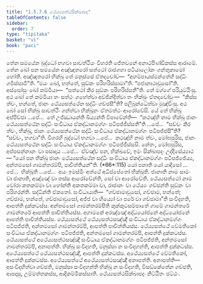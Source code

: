 ```yaml
---
title: "1.5.7.6 ථේය්‍යසත්ථසික්ඛාපද"
tableOfContents: false
sidebar:
  order: 7
type: "tipitaka"
basket: "vi"
book: "paci"
---
```



<DynamicBreadcrumb />

<Division number="407" book="paci">

<Paragraph number="1223" book="paci">
තේන සමයේන බුද්ධෝ භගවා සාවත්ථියං විහරති ජේතවනේ අනාථපිණ්ඩිකස්ස ආරාමේ. තේන ඛෝ පන සමයේන අඤ්ඤතරෝ සත්ථෝ රාජගහා පටියාලෝකං ගන්තුකාමෝ හෝති. අඤ්ඤතරෝ භික්ඛු තේ මනුස්සේ ඒතදවෝච—  “අහම්පායස්මන්තේහි සද්ධිං ගමිස්සාමී”ති. “මයං ඛෝ, භන්තේ, සුඞ්කං පරිහරිස්සාමා”ති. “පජානාථාවුසෝ”ති. අස්සෝසුං ඛෝ කම්මියා—  “සත්ථෝ කිර සුඞ්කං පරිහරිස්සතී”ති. තේ මග්ගේ පරියුට්ඨිංසු. අථ ඛෝ තේ කම්මියා තං සත්ථං ගහේත්වා අච්ඡින්දිත්වා තං භික්ඛුං ඒතදවෝචුං—  “කිස්ස ත්වං, භන්තේ, ජානං ථේය්‍යසත්ථේන සද්ධිං ගච්ඡසී”ති? පලිබුන්ධේත්වා මුඤ්චිංසු.
</Paragraph>

<Paragraph number="1224" book="paci">
අථ ඛෝ සෝ භික්ඛු සාවත්ථිං ගන්ත්වා භික්ඛූනං ඒතමත්ථං ආරෝචේසි. යේ තේ භික්ඛූ අප්පිච්ඡා …පේ…  තේ උජ්ඣායන්ති ඛිය්‍යන්ති විපාචේන්ති—  “කථඤ්හි නාම භික්ඛු ජානං ථේය්‍යසත්ථේන සද්ධිං සංවිධාය ඒකද්ධානමග්ගං පටිපජ්ජිස්සතී”ති …පේ…  “සච්චං කිර ත්වං, භික්ඛු, ජානං ථේය්‍යසත්ථේන සද්ධිං සංවිධාය ඒකද්ධානමග්ගං පටිපජ්ජසී”ති? “සච්චං, භගවා”ති. විගරහි බුද්ධෝ භගවා …පේ…  කථඤ්හි නාම ත්වං, මෝඝපුරිස, ජානං ථේය්‍යසත්ථේන සද්ධිං සංවිධාය ඒකද්ධානමග්ගං පටිපජ්ජිස්සසි. නේතං, මෝඝපුරිස, අප්පසන්නානං වා පසාදාය …පේ…  ඒවඤ්ච පන, භික්ඛවේ, ඉමං සික්ඛාපදං උද්දිසේය්‍යාථ—
</Paragraph>

</Division>
<Division number="408" book="paci">

<Paragraph number="1225" book="paci">
<Emphasis>“යෝ පන භික්ඛු ජානං ථේය්‍යසත්ථේන</Emphasis> <Emphasis>සද්ධිං සංවිධාය ඒකද්ධානමග්ගං පටිපජ්ජේය්‍ය, අන්තමසෝ ගාමන්තරම්පි, පාචිත්තියන්”</Emphasis>ති. (*66*:<Emphasis>115</Emphasis>)
</Paragraph>

</Division>
<Division number="409" book="paci">

<Paragraph number="1226" book="paci">
<Emphasis>යෝ පනා</Emphasis>ති යෝ යාදිසෝ …පේ…  <Emphasis>භික්ඛූ</Emphasis>ති …පේ…  අයං ඉමස්මිං අත්ථේ අධිප්පේතෝ භික්ඛූති.
</Paragraph>

<Paragraph number="1227" book="paci">
<Emphasis>ජානාති</Emphasis> නාම සාමං වා ජානාති, අඤ්ඤේ වා තස්ස ආරෝචේන්ති, සෝ වා ආරෝචේති.
</Paragraph>

<Paragraph number="1228" book="paci">
<Emphasis>ථේය්‍යසත්ථෝ</Emphasis> නාම චෝරා කතකම්මා වා හෝන්ති අකතකම්මා වා, රාජානං වා ථේය්‍යං ගච්ඡන්ති සුඞ්කං වා පරිහරන්ති.
</Paragraph>

<Paragraph number="1229" book="paci">
<Emphasis>සද්ධින්</Emphasis>ති ඒකතෝ.
</Paragraph>

<Paragraph number="1230" book="paci">
<Emphasis>සංවිධායා</Emphasis>ති—  “ගච්ඡාමාවුසෝ, ගච්ඡාම, භන්තේ; ගච්ඡාම, භන්තේ, ගච්ඡාමාවුසෝ, අජ්ජ වා හිය්‍යෝ වා පරේ වා ගච්ඡාමා”ති සංවිදහති, ආපත්ති දුක්කටස්ස.
</Paragraph>

<Paragraph number="1231" book="paci">
<Emphasis>අන්තමසෝ ගාමන්තරම්පී</Emphasis>ති කුක්කුටසම්පාතේ ගාමේ ගාමන්තරේ ගාමන්තරේ ආපත්ති පාචිත්තියස්ස. අගාමකේ අරඤ්ඤේ අද්ධයෝජනේ අද්ධයෝජනේ ආපත්ති පාචිත්තියස්ස.
</Paragraph>

</Division>
<Division number="410" book="paci">

<Paragraph number="1232" book="paci">
ථේය්‍යසත්ථේ ථේය්‍යසත්ථසඤ්ඤී සංවිධාය ඒකද්ධානමග්ගං පටිපජ්ජති, අන්තමසෝ ගාමන්තරම්පි, ආපත්ති පාචිත්තියස්ස. ථේය්‍යසත්ථේ වේමතිකෝ සංවිධාය ඒකද්ධානමග්ගං පටිපජ්ජති, අන්තමසෝ ගාමන්තරම්පි, ආපත්ති දුක්කටස්ස. ථේය්‍යසත්ථේ අථේය්‍යසත්ථසඤ්ඤී සංවිධාය ඒකද්ධානමග්ගං පටිපජ්ජති, අන්තමසෝ ගාමන්තරම්පි, අනාපත්ති. භික්ඛු සංවිදහති, මනුස්සා න සංවිදහන්ති, ආපත්ති දුක්කටස්ස. අථේය්‍යසත්ථේ ථේය්‍යසත්ථසඤ්ඤී, ආපත්ති දුක්කටස්ස. අථේය්‍යසත්ථේ වේමතිකෝ, ආපත්ති දුක්කටස්ස. අථේය්‍යසත්ථේ අථේය්‍යසත්ථසඤ්ඤී අනාපත්ති.
</Paragraph>

</Division>
<Division number="411" book="paci">

<Paragraph number="1233" book="paci">
අනාපත්ති—  අසංවිදහිත්වා ගච්ඡති, මනුස්සා සංවිදහන්ති භික්ඛු න සංවිදහති, විසඞ්කේතේන ගච්ඡති, ආපදාසු, උම්මත්තකස්ස, ආදිකම්මිකස්සාති.

</Paragraph>
</Division>

<Paragraph number="1234" type="center" book="paci">
ථේය්‍යසත්ථසික්ඛාපදං නිට්ඨිතං ඡට්ඨං.
</Paragraph>